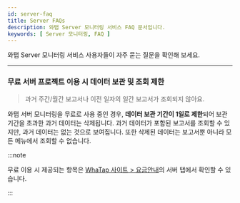 ```yaml
---
id: server-faq
title: Server FAQs
description: 와탭 Server 모니터링 서비스 FAQ 문서입니다.
keywords: [ Server 모니터링, FAQ ]
---
```


와탭 Server 모니터링 서비스 사용자들이 자주 묻는 질문을 확인해 보세요. 

---

<div className='faqs'>

### 무료 서버 프로젝트 이용 시 데이터 보관 및 조회 제한

> 과거 주간/월간 보고서나 이전 일자의 일간 보고서가 조회되지 않아요.

와탭 서버 모니터링을 무료로 사용 중인 경우, **데이터 보관 기간이 1일로 제한**되어 보관 기간을 초과한 과거 데이터는 삭제됩니다.
과거 데이터가 포함된 보고서를 조회할 수 있지만, 과거 데이터는 없는 것으로 보여집니다. 또한 삭제된 데이터는 보고서뿐 아니라 모든 메뉴에서 조회할 수 없습니다. 

:::note

무료 이용 시 제공되는 항목은 [WhaTap 사이트 > 요금안내](https://www.whatap.io/ko/pricing/)의 서버 탭에서 확인할 수 있습니다.

:::

</div>